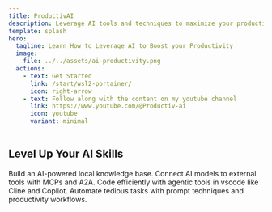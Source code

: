 ```yaml
---
title: ProductivAI
description: Leverage AI tools and techniques to maximize your productivity
template: splash
hero:
  tagline: Learn How to Leverage AI to Boost your Productivity
  image:
    file: ../../assets/ai-productivity.png
  actions:
    - text: Get Started
      link: /start/wsl2-portainer/
      icon: right-arrow
    - text: Follow along with the content on my youtube channel
      link: https://www.youtube.com/@Productiv-ai
      icon: youtube
      variant: minimal
---
```



## Level Up Your AI Skills

<CardGrid>
  <Card title="RAG" icon="open-book">
    Build an AI-powered local knowledge base.
  </Card>
  <Card title="External Tools" icon="puzzle">
    Connect AI models to external tools with MCPs and A2A.
  </Card>
  <Card title="Agentic Programming" icon="vscode">
    Code efficiently with agentic tools in vscode like Cline and Copilot.
  </Card>
  <Card title="Workflows" icon="seti:pipeline">
    Automate tedious tasks with prompt techniques and productivity workflows.
  </Card>
</CardGrid>
